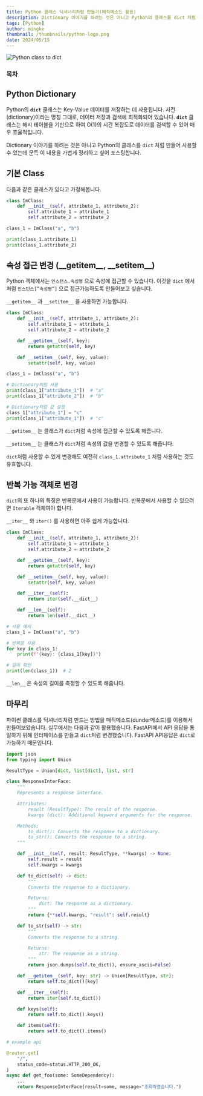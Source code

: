 ```yaml
---
title: Python 클래스 딕셔너리처럼 만들기(매직메소드 활용)
description: Dictionary 이야기를 하려는 것은 아니고 Python의 클래스를 dict 처럼 만들어 사용할 수 있는데 문득 이 내용을 가볍게 정리하고 싶어 포스팅합니다.
tags: [Python]
author: mingke
thumbnail: /thumbnails/python-logo.png
date: 2024/05/15
---
```


<Image src="/thumbnails/python-logo.png" alt="Python class to dict" />

### 목차

## Python Dictionary

Python의 **`dict`** 클래스는 Key-Value 데이터를 저장하는 데 사용됩니다. 사전(dictionary)이라는 명칭 그대로, 데이터 저장과 검색에 최적화되어 있습니다. **`dict`** 클래스는 해시 테이블을 기반으로 하여 O(1)의 시간 복잡도로 데이터를 검색할 수 있어 매우 효율적입니다.

Dictionary 이야기를 하려는 것은 아니고 Python의 클래스를 `dict` 처럼 만들어 사용할 수 있는데 문득 이 내용을 가볍게 정리하고 싶어 포스팅합니다.

## 기본 Class

다음과 같은 클래스가 있다고 가정해봅니다.

```python
class ImClass:
    def __init__(self, attribute_1, attribute_2):
        self.attribute_1 = attribute_1
        self.attribute_2 = attribute_2

class_1 = ImClass("a", "b")

print(class_1.attribute_1)
print(class_1.attribute_2)
```

## 속성 접근 변경 (\_\_getitem\_\_, \_\_setitem\_\_)

Python 객체에서는 `인스턴스.속성명` 으로 속성에 접근할 수 있습니다. 이것을 `dict` 에서처럼 `인스턴스[”속성명”]` 으로 접근가능하도록 만들어보고 싶습니다.

`__getitem__` 과 `__setitem__` 을 사용하면 가능합니다.

```python
class ImClass:
    def __init__(self, attribute_1, attribute_2):
        self.attribute_1 = attribute_1
        self.attribute_2 = attribute_2

    def __getitem__(self, key):
        return getattr(self, key)

    def __setitem__(self, key, value):
        setattr(self, key, value)

class_1 = ImClass("a", "b")

# Dictionary처럼 사용
print(class_1["attribute_1"])  # "a"
print(class_1["attribute_2"])  # "b"

# Dictionary처럼 값 설정
class_1["attribute_1"] = "c"
print(class_1["attribute_1"])  # "c"

```

`__getitem__` 는 클래스가 `dict`처럼 속성에 접근할 수 있도록 해줍니다.

`__setitem__` 는 클래스가 `dict`처럼 속성의 값을 변경할 수 있도록 해줍니다.

`dict`처럼 사용할 수 있게 변경해도 여전히 `class_1.attribute_1` 처럼 사용하는 것도 유효합니다.

## 반복 가능 객체로 변경

`dict`의 또 하나의 특징은 반복문에서 사용이 가능합니다. 반복문에서 사용할 수 있으려면 `Iterable` 객체여야 합니다.

`__iter__` 와 `iter()` 를 사용하면 아주 쉽게 가능합니다.

```python
class ImClass:
    def __init__(self, attribute_1, attribute_2):
        self.attribute_1 = attribute_1
        self.attribute_2 = attribute_2

    def __getitem__(self, key):
        return getattr(self, key)

    def __setitem__(self, key, value):
        setattr(self, key, value)

    def __iter__(self):
        return iter(self.__dict__)

    def __len__(self):
        return len(self.__dict__)

# 사용 예시
class_1 = ImClass("a", "b")

# 반복문 사용
for key in class_1:
    print(f"{key}: {class_1[key]}")

# 길이 확인
print(len(class_1))  # 2

```

`__len__` 은 속성의 길이를 측정할 수 있도록 해줍니다.

## 마무리

파이썬 클래스를 딕셔너리처럼 만드는 방법을 매직메소드(dunder메소드)를 이용해서 만들어보았습니다. 실무에서는 다음과 같이 활용했습니다. FastAPI에서 API 응답을 통일하기 위해 인터페이스를 만들고 `dict`처럼 변경했습니다. FastAPI API응답은 `dict`로 가능하기 때문입니다.

```python
import json
from typing import Union

ResultType = Union[dict, list[dict], list, str]

class ResponseInterFace:
    """
    Represents a response interface.

    Attributes:
        result (ResultType): The result of the response.
        kwargs (dict): Additional keyword arguments for the response.

    Methods:
        to_dict(): Converts the response to a dictionary.
        to_str(): Converts the response to a string.
    """

    def __init__(self, result: ResultType, **kwargs) -> None:
        self.result = result
        self.kwargs = kwargs

    def to_dict(self) -> dict:
        """
        Converts the response to a dictionary.

        Returns:
            dict: The response as a dictionary.
        """
        return {**self.kwargs, "result": self.result}

    def to_str(self) -> str:
        """
        Converts the response to a string.

        Returns:
            str: The response as a string.
        """
        return json.dumps(self.to_dict(), ensure_ascii=False)

    def __getitem__(self, key: str) -> Union[ResultType, str]:
        return self.to_dict()[key]

    def __iter__(self):
        return iter(self.to_dict())

    def keys(self):
        return self.to_dict().keys()

    def items(self):
        return self.to_dict().items()

# example api

@router.get(
    "/",
    status_code=status.HTTP_200_OK,
)
async def get_foo(some: SomeDependency):
    ...
    return ResponseInterFace(result=some, message="조회하였습니다.")

```

<Link url="https://chaechae.life/blog/fastapi-async-sqlalchemy-test" />
